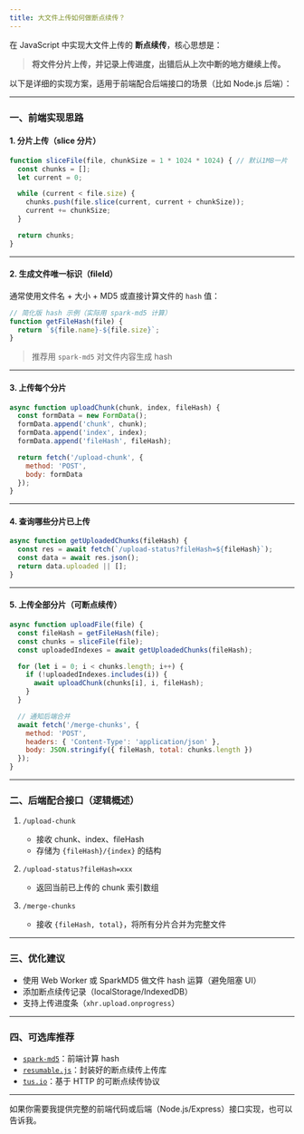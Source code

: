 ```yaml
---
title: 大文件上传如何做断点续传？
---
```


在 JavaScript 中实现大文件上传的 **断点续传**，核心思想是：

> **将文件分片上传，并记录上传进度，出错后从上次中断的地方继续上传。**

以下是详细的实现方案，适用于前端配合后端接口的场景（比如 Node.js 后端）：

---

### 一、前端实现思路

#### 1. 分片上传（slice 分片）

```javascript
function sliceFile(file, chunkSize = 1 * 1024 * 1024) { // 默认1MB一片
  const chunks = [];
  let current = 0;

  while (current < file.size) {
    chunks.push(file.slice(current, current + chunkSize));
    current += chunkSize;
  }

  return chunks;
}
```

---

#### 2. 生成文件唯一标识（fileId）

通常使用文件名 + 大小 + MD5 或直接计算文件的 `hash` 值：

```javascript
// 简化版 hash 示例（实际用 spark-md5 计算）
function getFileHash(file) {
  return `${file.name}-${file.size}`;
}
```

> 推荐用 `spark-md5` 对文件内容生成 hash

---

#### 3. 上传每个分片

```javascript
async function uploadChunk(chunk, index, fileHash) {
  const formData = new FormData();
  formData.append('chunk', chunk);
  formData.append('index', index);
  formData.append('fileHash', fileHash);

  return fetch('/upload-chunk', {
    method: 'POST',
    body: formData
  });
}
```

---

#### 4. 查询哪些分片已上传

```javascript
async function getUploadedChunks(fileHash) {
  const res = await fetch(`/upload-status?fileHash=${fileHash}`);
  const data = await res.json();
  return data.uploaded || [];
}
```

---

#### 5. 上传全部分片（可断点续传）

```javascript
async function uploadFile(file) {
  const fileHash = getFileHash(file);
  const chunks = sliceFile(file);
  const uploadedIndexes = await getUploadedChunks(fileHash);

  for (let i = 0; i < chunks.length; i++) {
    if (!uploadedIndexes.includes(i)) {
      await uploadChunk(chunks[i], i, fileHash);
    }
  }

  // 通知后端合并
  await fetch('/merge-chunks', {
    method: 'POST',
    headers: { 'Content-Type': 'application/json' },
    body: JSON.stringify({ fileHash, total: chunks.length })
  });
}
```

---

### 二、后端配合接口（逻辑概述）

1. `/upload-chunk`

   * 接收 chunk、index、fileHash
   * 存储为 `{fileHash}/{index}` 的结构

2. `/upload-status?fileHash=xxx`

   * 返回当前已上传的 chunk 索引数组

3. `/merge-chunks`

   * 接收 `{fileHash, total}`，将所有分片合并为完整文件

---

### 三、优化建议

* 使用 Web Worker 或 SparkMD5 做文件 hash 运算（避免阻塞 UI）
* 添加断点续传记录（localStorage/IndexedDB）
* 支持上传进度条（`xhr.upload.onprogress`）

---

### 四、可选库推荐

* [`spark-md5`](https://github.com/satazor/js-spark-md5)：前端计算 hash
* [`resumable.js`](https://github.com/23/resumable.js)：封装好的断点续传上传库
* [`tus.io`](https://tus.io/)：基于 HTTP 的可断点续传协议

---

如果你需要我提供完整的前端代码或后端（Node.js/Express）接口实现，也可以告诉我。

